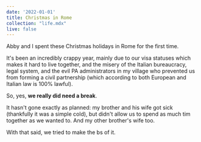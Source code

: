 ```yaml
---
date: '2022-01-01'
title: Christmas in Rome
collection: "life.mdx"
live: false
---
```


Abby and I spent these Christmas holidays in Rome for the first time.

It's been an incredibly crappy year, mainly due to our visa statuses which
makes it hard to live together, and the misery of the Italian bureaucracy,
legal system, and the evil PA administrators in my village who
prevented us from forming a civil partnership (which according to both
European and Italian law is 100% lawful).

So, yes, **we really did need a break**.

It hasn't gone exactly as planned: my brother and his wife got sick
(thankfully it was a simple cold), but didn't allow us to spend as much tim
together as we wanted to. And my other brother's wife too.

With that said, we tried to make the bs of it.





